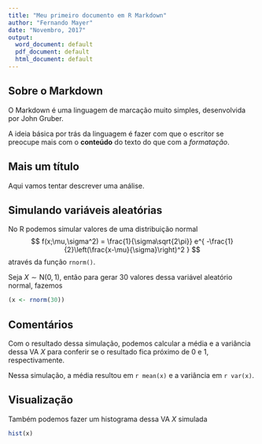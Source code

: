 ```yaml
---
title: "Meu primeiro documento em R Markdown"
author: "Fernando Mayer"
date: "Novembro, 2017"
output:
  word_document: default
  pdf_document: default
  html_document: default
---
```


## Sobre o Markdown

O Markdown é uma linguagem de marcação muito simples, desenvolvida por
John Gruber.

A ideia básica por trás da linguagem é fazer com que o escritor se
preocupe mais com o **conteúdo** do texto do que com a *formatação*.

## Mais um título

Aqui vamos tentar descrever uma análise.

## Simulando variáveis aleatórias

No R podemos simular valores de uma distribuição normal
$$
f(x;\mu,\sigma^2) = \frac{1}{\sigma\sqrt{2\pi}}
e^{ -\frac{1}{2}\left(\frac{x-\mu}{\sigma}\right)^2 }
$$
através da função `rnorm()`.

Seja $X \sim \text{N}(0,1)$, então para gerar 30 valores dessa variável
aleatório normal, fazemos

```r
(x <- rnorm(30))
```

## Comentários

Com o resultado dessa simulação, podemos calcular a média e a variância
dessa VA $X$ para conferir se o resultado fica próximo de 0 e 1,
respectivamente.

Nessa simulação, a média resultou em `r mean(x)` e a variância em
`r var(x)`.

## Visualização

Também podemos fazer um histograma dessa VA $X$ simulada

```r
hist(x)
```
